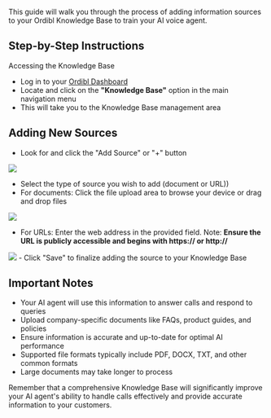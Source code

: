 This guide will walk you through the process of adding information sources to your Ordibl Knowledge Base to train your AI voice agent.

## Step-by-Step Instructions
Accessing the Knowledge Base
- Log in to your [Ordibl Dashboard](https://app.ordibl.ai)
- Locate and click on the **"Knowledge Base"** option in the main navigation menu
- This will take you to the Knowledge Base management area

## Adding New Sources
- Look for and click the "Add Source" or "+" button
<Frame caption="Ordibl Knowledge Base">
  <img src="/images/knowledge-source.jpeg" />
</Frame>

- Select the type of source you wish to add (document or URL))
- For documents: Click the file upload area to browse your device or drag and drop files
<Frame>
  <img src="/images/kb-upload.png" />
</Frame>

- For URLs: Enter the web address in the provided field. Note: **Ensure the URL is publicly accessible and begins with https:// or http://**
<Frame>
  <img src="/images/kb-url.png" />
</Frame>
- Click "Save" to finalize adding the source to your Knowledge Base

## Important Notes
 - Your AI agent will use this information to answer calls and respond to queries
 - Upload company-specific documents like FAQs, product guides, and policies
 - Ensure information is accurate and up-to-date for optimal AI performance
 - Supported file formats typically include PDF, DOCX, TXT, and other common formats
 - Large documents may take longer to process

Remember that a comprehensive Knowledge Base will significantly improve your AI agent's ability to handle calls effectively and provide accurate information to your customers.